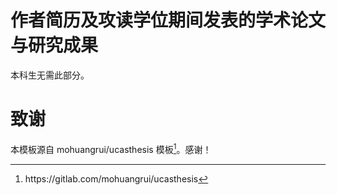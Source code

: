 

# 作者简历及攻读学位期间发表的学术论文与研究成果

本科生无需此部分。

# 致谢

本模板源自 mohuangrui/ucasthesis \LaTeX{} 模板^[https://gitlab.com/mohuangrui/ucasthesis]。感谢！

